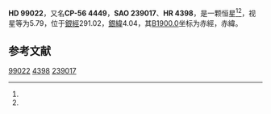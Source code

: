 {{Starbox begin
| name = HD 99022
}}
{{Starbox observe
| epoch = [[J2000.0|J2000.0]]
| constell = {{星座名待查}}<ref name=SIMBAD>{{cite web
 | url=http://simbad.u-strasbg.fr/simbad/sim-id?Ident=HR+4398
 | title=Pulsating variable Star
 | publisher=Centre de Données astronomiques de Strasbourg
 | work=SIMBAD
 | accessdate=2012-07-13
 | archive-date=2016-03-17
 | archive-url=https://web.archive.org/web/20160317080926/http://simbad.u-strasbg.fr/simbad/sim-id?Ident=HR+4398
 | dead-url=no
 }}</ref><ref name=DATA>{{cite web
 | url=http://vizier.u-strasbg.fr/viz-bin/VizieR-5?-out.add=.&-source=5050&-corr=PK=HR&-out.max=9999&HR=4398
 | title=VizieR Detailed Page
 | accessdate=2012-07-13
 | archive-date=2016-03-05
 | archive-url=https://web.archive.org/web/20160305004906/http://vizier.u-strasbg.fr/viz-bin/VizieR-5?-out.add=.&-source=5050&-corr=PK=HR&-out.max=9999&HR=4398
 | dead-url=no
 }}</ref>
| 星官 = 
| ra = {{RA|11|23|8.1}}<ref name=SIMBAD /><ref name=DATA />
| dec = {{DEC|-56|46|46}}<ref name=SIMBAD /><ref name=DATA />
| appmag_v = 5.79<ref name=SIMBAD /><ref name=DATA />
}}
{{Starbox character
| class = A4:pe<ref name=SIMBAD /><ref name=DATA />
| b-v = 0.01<ref name=SIMBAD /><ref name=DATA />
| u-b = <ref name=SIMBAD /><ref name=DATA />
| r-i = <ref name=SIMBAD /><ref name=DATA />
| variable = 
}}
{{Starbox astrometry
| radial_v = 
| prop_mo_ra = 3
| parallax = 
| p_error = 
}}
{{Starbox catalog
| names =CP-56 4449，[[SAO星表|SAO]] 239017，[[HD星表|HD]] 99022，[[HR星表|HR]] 4398}}
{{Starbox reference |Simbad=HR+4398}}
{{Starbox end}}

'''HD 99022'''，又名'''CP-56 4449'''，'''SAO 239017'''、'''HR 4398'''，是一颗恒星<ref name=SIMBAD /><ref name=DATA />，视星等为5.79，位于[[銀道座標系|銀經]]291.02，[[銀道座標系|銀緯]]4.04，其[[B1900.0|B1900.0]]坐标为赤經{{RA|11|18|35.5}}，赤緯{{DEC|-56|4.04|50}}。

== 参考文献 ==
{{reflist}}

{{star-stub}}

[[Category:HD和HDE天體|99022]]
[[Category:HR天體|4398]]
[[Category:SAO天體|239017]]